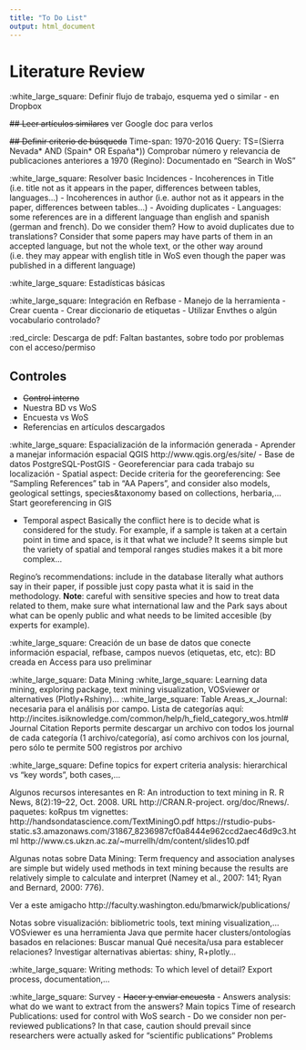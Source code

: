 ---
title: "To Do List"
output: html_document
---

# Literature Review

:white_large_square: Definir flujo de trabajo, esquema yed o similar - en Dropbox

~~## Leer artículos similares~~ ver Google doc para verlos

~~## Definir criterio de búsqueda~~
    Time-span: 1970-2016
    Query: TS=(Sierra Nevada* AND (Spain* OR España*))
    Comprobar número y relevancia de publicaciones anteriores a 1970 (Regino): Documentado en “Search in WoS”

:white_large_square: Resolver basic Incidences
    - Incoherences in Title (i.e. title not as it appears in the paper, differences between tables, languages...) - Incoherences in author (i.e. author not as it appears in the paper, differences between tables...)
    - Avoiding duplicates
    - Languages: some references are in a different language than english and spanish (german and french). Do we consider them? How to avoid duplicates due to translations? Consider that some papers may have parts of them in an accepted language, but not the whole text, or the other way around (i.e. they may appear with english title in WoS even though the paper was published in a different language)

:white_large_square: Estadísticas básicas

:white_large_square: Integración en Refbase 
  - Manejo de la herramienta
  - Crear cuenta 
  - Crear diccionario de etiquetas
  - Utilizar Envthes o algún vocabulario controlado?

:red_circle: Descarga de pdf: Faltan bastantes, sobre todo por problemas con el acceso/permiso

## Controles
- ~~Control interno~~
- Nuestra BD vs WoS
- Encuesta vs WoS
- Referencias en artículos descargados

:white_large_square: Espacialización de la información generada
- Aprender a manejar información espacial QGIS http://www.qgis.org/es/site/ 
- Base de datos PostgreSQL-PostGIS 
- Georeferenciar para cada trabajo su localización
- Spatial aspect: 
    Decide criteria for the georeferencing: See "Sampling References" tab in "AA Papers", and consider also models, geological settings, species&taxonomy based on collections, herbaria,...
    Start georeferencing in GIS
    
- Temporal aspect
Basically the conflict here is to decide what is considered for the study. For example, if a sample is taken at a certain point in time and space, is it that what we include? It seems simple but the variety of spatial and temporal ranges studies makes it a bit more complex...

Regino's recommendations: include in the database literally what authors say in their paper, if possible just copy pasta what it is said in the methodology. 
  **Note**: careful with sensitive species and how to treat data related to them, make sure what international law and the Park says about what can be openly public and what needs to be limited accesible (by experts for example).

:white_large_square: Creación de un base de datos que conecte información espacial, refbase, campos nuevos (etiquetas, etc, etc): BD creada en Access para uso preliminar

:white_large_square: Data Mining
:white_large_square: Learning data mining, exploring package, text mining visualization, VOSviewer or alternatives (Plotly+Rshiny)...
:white_large_square: Table Areas_x_Journal: necesaria para el análisis por campo. Lista de categorías aquí: http://incites.isiknowledge.com/common/help/h_field_category_wos.html#
    Journal Citation Reports permite descargar un archivo con todos los journal de cada categoría (1 archivo/categoría), así como archivos con los journal, pero sólo te permite 500 registros por archivo

:white_large_square: Define topics for expert criteria analysis: hierarchical vs "key words", both cases,...

Algunos recursos interesantes en R:
An introduction to text mining in R. R News, 8(2):19–22, Oct. 2008. URL http://CRAN.R-project. org/doc/Rnews/.
paquetes: 
koRpus 
tm 
vignettes:
http://handsondatascience.com/TextMiningO.pdf 
https://rstudio-pubs-static.s3.amazonaws.com/31867_8236987cf0a8444e962ccd2aec46d9c3.html 
http://www.cs.ukzn.ac.za/~murrellh/dm/content/slides10.pdf 

Algunas notas sobre Data Mining: 
Term frequency and association analyses are simple but widely used methods in text mining because the results are relatively simple to calculate and interpret (Namey et al., 2007: 141; Ryan and Bernard, 2000: 776).

Ver a este amigacho http://faculty.washington.edu/bmarwick/publications/ 

Notas sobre visualización: bibliometric tools, text mining visualization,...
VOSviewer es una herramienta Java que permite hacer clusters/ontologías basados en relaciones:
Buscar manual
Qué necesita/usa para establecer relaciones?
Investigar alternativas abiertas: shiny, R+plotly...

:white_large_square: Writing methods: To which level of detail? Export process, documentation,...


:white_large_square: Survey
- ~~Hacer y enviar encuesta~~
- Answers analysis: what do we want to extract from the answers?
  Main topics
  Time of research
  Publications: used for control with WoS search 
      - Do we consider non per-reviewed publications? In that case, caution should prevail since researchers were actually asked for "scientific publications"
  Problems